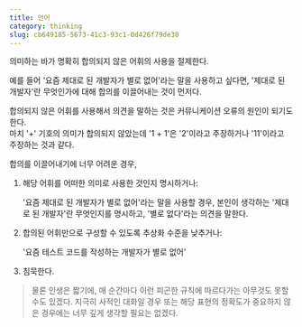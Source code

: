 ```yaml
---
title: 언어
category: thinking
slug: cb649185-5673-41c3-93c1-0d426f79de30
---
```



<TimestampBlock recordDate="2020-07-24">

의미하는 바가 명확히 합의되지 않은 어휘의 사용을 절제한다.

예를 들어 '요즘 제대로 된 개발자가 별로 없어'라는 말을 사용하고 싶다면, '제대로 된 개발자'란 무엇인가에 대해 합의를 이끌어내는 것이 먼저다.

합의되지 않은 어휘를 사용해서 의견을 말하는 것은 커뮤니케이션 오류의 원인이 되기도 한다.  
마치 '+' 기호의 의미가 합의되지 않았는데 '1 + 1'은 '2'이라고 주장하거나 '11'이라고 주장하는 것과 같다.

합의를 이끌어내기에 너무 어려운 경우,

1. 해당 어휘를 어떠한 의미로 사용한 것인지 명시하거나:

   '요즘 제대로 된 개발자가 별로 없어'라는 말을 사용할 경우, 본인이 생각하는 '제대로 된 개발자'란 무엇인지를 명시하고, '별로 없다'라는 의견을 말한다.

2. 합의된 어휘만으로 구성할 수 있도록 추상화 수준을 낮추거나:

   '요즘 테스트 코드를 작성하는 개발자가 별로 없어'

3. 침묵한다.

> 물론 인생은 짧기에, 매 순간마다 이런 피곤한 규칙에 따르다가는 아무것도 못할 수도 있겠다. 지극히 사적인 대화일 경우 또는 해당 표현의 정확도가 중요하지 않은 경우에는 너무 깊게 생각할 필요는 없겠다.

</TimestampBlock>
